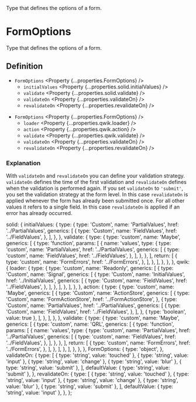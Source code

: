 
<Title>FormOptions</Title>
<Description>Type that defines the options of a form.</Description>

# FormOptions

Type that defines the options of a form.

## Definition

<Solid block>

- `FormOptions` <Property {...properties.FormOptions} />
  - `initialValues` <Property {...properties.solid.initialValues} />
  - `validate` <Property {...properties.solid.validate} />
  - `validateOn` <Property {...properties.validateOn} />
  - `revalidateOn` <Property {...properties.revalidateOn} />

</Solid>

<Qwik block>

- `FormOptions` <Property {...properties.FormOptions} />
  - `loader` <Property {...properties.qwik.loader} />
  - `action` <Property {...properties.qwik.action} />
  - `validate` <Property {...properties.qwik.validate} />
  - `validateOn` <Property {...properties.validateOn} />
  - `revalidateOn` <Property {...properties.revalidateOn} />

</Qwik>

### Explanation

With `validateOn` and `revalidateOn` you can define your validation strategy. `validateOn` defines the time of the first validation and `revalidateOn` defines when the validation is performed again. If you set `validateOn` to `'submit'`, you set the validation strategy at the form level. In this case `revalidateOn` is applied whenever the form has already been submitted once. For all other values it refers to a single field. In this case `revalidateOn` is applied if an error has already occurred.

  solid: {
    initialValues: {
      type: {
        type: 'Custom',
        name: 'PartialValues',
        href: '../PartialValues',
        generics: [
          {
            type: 'Custom',
            name: 'FieldValues',
            href: '../FieldValues',
          },
        ],
      },
    },
    validate: {
      type: {
        type: 'custom',
        name: 'Maybe',
        generics: [
          {
            type: 'function',
            params: [
              {
                name: 'values',
                type: {
                  type: 'custom',
                  name: 'PartialValues',
                  href: '../PartialValues',
                  generics: [
                    {
                      type: 'custom',
                      name: 'FieldValues',
                      href: '../FieldValues',
                    },
                  ],
                },
              },
            ],
            return: [
              {
                type: 'custom',
                name: 'FormErrors',
                href: '../FormErrors',
              },
            ],
          },
        ],
      },
    },
  },
  qwik: {
    loader: {
      type: {
        type: 'custom',
        name: 'Readonly',
        generics: [
          {
            type: 'Custom',
            name: 'Signal',
            generics: [
              {
                type: 'Custom',
                name: 'InitialValues',
                href: '../InitialValues',
                generics: [
                  {
                    type: 'Custom',
                    name: 'FieldValues',
                    href: '../FieldValues',
                  },
                ],
              },
            ],
          },
        ],
      },
    },
    action: {
      type: {
        type: 'custom',
        name: 'Maybe',
        generics: [
          {
            type: 'Custom',
            name: 'ActionStore',
            generics: [
              {
                type: 'Custom',
                name: 'FormActionStore',
                href: '../FormActionStore',
              },
              {
                type: 'Custom',
                name: 'PartialValues',
                href: '../PartialValues',
                generics: [
                  {
                    type: 'Custom',
                    name: 'FieldValues',
                    href: '../FieldValues',
                  },
                ],
              },
              { type: 'boolean', value: true },
            ],
          },
        ],
      },
    },
    validate: {
      type: {
        type: 'custom',
        name: 'Maybe',
        generics: [
          {
            type: 'custom',
            name: 'QRL',
            generics: [
              {
                type: 'function',
                params: [
                  {
                    name: 'values',
                    type: {
                      type: 'custom',
                      name: 'PartialValues',
                      href: '../PartialValues',
                      generics: [
                        {
                          type: 'custom',
                          name: 'FieldValues',
                          href: '../FieldValues',
                        },
                      ],
                    },
                  },
                ],
                return: [
                  {
                    type: 'custom',
                    name: 'FormErrors',
                    href: '../FormErrors',
                  },
                ],
              },
            ],
          },
        ],
      },
    },
  },
  FormOptions: {
    type: 'object',
  },
  validateOn: {
    type: [
      { type: 'string', value: 'touched' },
      { type: 'string', value: 'input' },
      { type: 'string', value: 'change' },
      { type: 'string', value: 'blur' },
      { type: 'string', value: 'submit' },
    ],
    defaultValue: { type: 'string', value: 'submit' },
  },
  revalidateOn: {
    type: [
      { type: 'string', value: 'touched' },
      { type: 'string', value: 'input' },
      { type: 'string', value: 'change' },
      { type: 'string', value: 'blur' },
      { type: 'string', value: 'submit' },
    ],
    defaultValue: { type: 'string', value: 'input' },
  },
};
